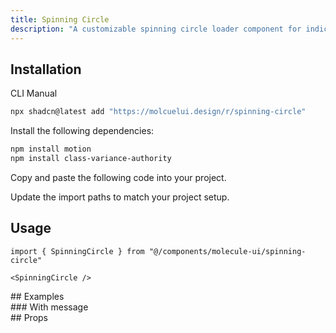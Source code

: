 ```yaml
---
title: Spinning Circle
description: "A customizable spinning circle loader component for indicating loading states in your application. Features smooth animations and optional loading messages."
---
```


<ComponentPreview name="spinning-circle-demo" />

## Installation

<Tabs defaultValue="cli">

<TabsList>
  <TabsTrigger value="cli">CLI</TabsTrigger>
  <TabsTrigger value="manual">Manual</TabsTrigger>
</TabsList>
<TabsContent value="cli">

```bash
npx shadcn@latest add "https://molcuelui.design/r/spinning-circle"
```

</TabsContent>

<TabsContent value='manual'>

<Steps>

<Step>Install the following dependencies:</Step>

```bash
npm install motion
npm install class-variance-authority
```

<Step>Copy and paste the following code into your project.</Step>

<ComponentSource
  title="components/molecule-ui/spinning-circle.tsx"
  name="spinning-circle"
/>

<Step>Update the import paths to match your project setup.</Step>

</Steps>

</TabsContent>

</Tabs>

<div className='mb-6'>

## Usage

```tsx
import { SpinningCircle } from "@/components/molecule-ui/spinning-circle"
```

```tsx
<SpinningCircle />
```

</div>
## Examples

<div>
### With message

<ComponentPreview name="spinning-circle-with-message-demo" />

</div>

<div>
## Props

<AutoTypeTable
  path="registry/molecule-ui/spinning-circle.tsx"
  name="SpinningCircleProps"
/>

</div>

